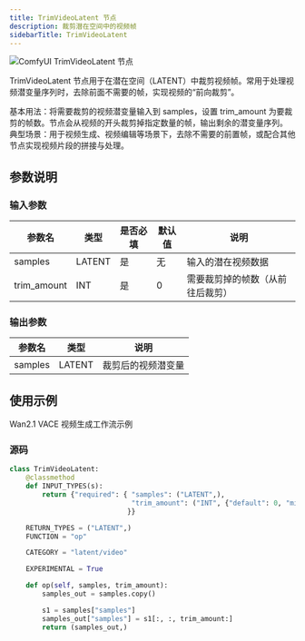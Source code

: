 ```yaml
---
title: TrimVideoLatent 节点
description: 裁剪潜在空间中的视频帧
sidebarTitle: TrimVideoLatent
---
```


![ComfyUI TrimVideoLatent 节点](/images/built-in-nodes/lantent/video/trim-video-latent.jpg)

TrimVideoLatent 节点用于在潜在空间（LATENT）中裁剪视频帧。常用于处理视频潜变量序列时，去除前面不需要的帧，实现视频的“前向裁剪”。

基本用法：将需要裁剪的视频潜变量输入到 samples，设置 trim_amount 为要裁剪的帧数。节点会从视频的开头裁剪掉指定数量的帧，输出剩余的潜变量序列。
典型场景：用于视频生成、视频编辑等场景下，去除不需要的前置帧，或配合其他节点实现视频片段的拼接与处理。

## 参数说明

### 输入参数 
| 参数名      | 类型   | 是否必填 | 默认值 | 说明                             |
| ----------- | ------ | -------- | ------ | -------------------------------- |
| samples     | LATENT | 是       | 无     | 输入的潜在视频数据               |
| trim_amount | INT    | 是       | 0      | 需要裁剪掉的帧数（从前往后裁剪） |

### 输出参数
| 参数名 | 类型 | 说明 |
| ------ | ---- | ---- |
| samples | LATENT | 裁剪后的视频潜变量 |


## 使用示例 

<Card title="Wan2.1 VACE 视频生成工作流示例" icon="book" href="/zh-CN/tutorials/video/wan/vace">
Wan2.1 VACE 视频生成工作流示例
</Card>

### 源码

```python
class TrimVideoLatent:
    @classmethod
    def INPUT_TYPES(s):
        return {"required": { "samples": ("LATENT",),
                              "trim_amount": ("INT", {"default": 0, "min": 0, "max": 99999}),
                             }}

    RETURN_TYPES = ("LATENT",)
    FUNCTION = "op"

    CATEGORY = "latent/video"

    EXPERIMENTAL = True

    def op(self, samples, trim_amount):
        samples_out = samples.copy()

        s1 = samples["samples"]
        samples_out["samples"] = s1[:, :, trim_amount:]
        return (samples_out,)

```